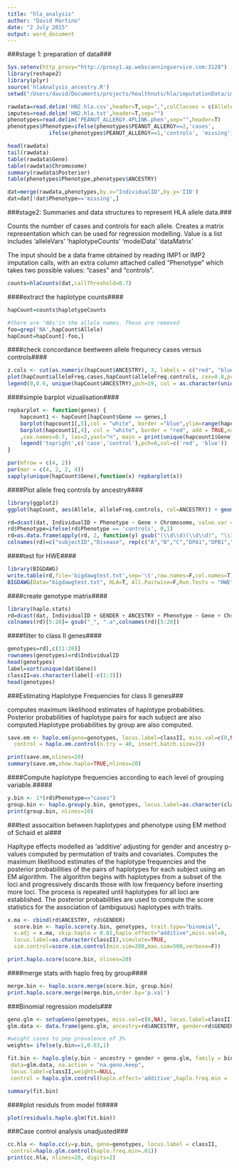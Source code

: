 ```yaml
---
title: "hla_analysis"
author: "David Martino"
date: "2 July 2015"
output: word_document
---
```

###stage 1: preparation of data###

```r
Sys.setenv(http_proxy="http://proxy1.ap.webscanningservice.com:3128") 
library(reshape2)
library(plyr)
source('hlaAnalysis_ancestry.R')
setwd("/Users/david/Documents/projects/healthnuts/hla/imputationData/imp2.v2/HN_hla")
```

```r
rawdata=read.delim('HN2.hla.csv',header=T,sep=",",colClasses = c(Allele='character'))
imputes=read.delim('HN2.hla.txt',header=T,sep="")
phenotypes=read.delim('PEANUT_ALLERGY.4PLINK.phen',sep="",header=T)
phenotypes$Phenotype=ifelse(phenotypes$PEANUT_ALLERGY==2,'cases', 
             ifelse(phenotypes$PEANUT_ALLERGY==1,'controls', 'missing'))
```

```r
head(rawdata)
tail(rawdata)
table(rawdata$Gene)
table(rawdata$Chromosome)
summary(rawdata$Posterior)
table(phenotypes$Phenotype,phenotypes$ANCESTRY)

dat=merge(rawdata,phenotypes,by.x="IndividualID",by.y='IID')
dat=dat[!dat$Phenotype=='missing',]
```

###stage2: Summaries and data structures to represent HLA allele data.###

Counts the number of cases and controls for each allele.
Creates a matrix representation which can be used for regression modelling.
Value is a list includes 'alleleVars' 'haplotypeCounts' 'modelData' 'dataMatrix'

The input should be a data frame obtained by reading IMP1 or IMP2 imputation
calls, with an extra column attached called "Phenotype" which takes two
possible values: "cases" and "controls".

```r
counts=hlaCounts(dat,callThreshold=0.7)
```

####extract the haplotype counts####
```r
hapCount=counts$haplotypeCounts

#there are 'NAs'in the allele names. These are removed
foo=grep('NA',hapCount$Allele)
hapCount=hapCount[-foo,]
```

####check concordance beetween allele frequnecy cases versus controls####
```r
z.cols <- cut(as.numeric(hapCount$ANCESTRY), 3, labels = c("red", "blue", "forest green"))
plot(hapCount$alleleFreq.cases,hapCount$alleleFreq.controls, cex=0.8,pch=19, xlab= 'allele frequency cases', ylab= 'allele frequency controls', main = 'Sanity Check', col = as.character(z.cols))
legend(0,0.6, unique(hapCount$ANCESTRY),pch=19, col = as.character(unique(z.cols)))
```


####simple barplot vizualisation####
```r
repbarplot <- function(genes) {
    hapcount1 <- hapCount[hapCount$Gene == genes,]
    barplot(hapcount1[,5],col = "white", border ="blue",ylim=range(hapcount1[,4], hapcount1[,5]))
    barplot(hapcount1[,4], col = "white", border = "red", add = TRUE,names.arg = hapcount1$Allele
    ,cex.names=0.7, las=2,yaxt="n", main = print(unique(hapcount1$Gene)))
    legend('topright',c('case','control'),pch=0,col=c('red', 'blue'))
}

par(mfrow = c(4, 2))
par(mar = c(4, 2, 2, 4))
sapply(unique(hapCount$Gene),function(x) repbarplot(x))
```

####Plot allele freq controls by ancestry####
```r
library(ggplot2)
ggplot(hapCount, aes(Allele, alleleFreq.controls, col=ANCESTRY)) + geom_point() + facet_wrap(~Gene, scale="free_y") + theme(axis.text.x=element_text(angle=45, hjust=1, size=5),legend.position="top")
```


```r
rd=dcast(dat, IndividualID + Phenotype ~ Gene + Chromosome, value.var = "Allele")
rd$Phenotype=ifelse(rd$Phenotype == 'controls', 0,1)
rd=as.data.frame(apply(rd, 2, function(y) gsub("(\\d\\d)(\\d\\d)", "\\1:\\2", y)))
colnames(rd)=c("subjectID","Disease", rep(c("A","B","C","DPA1","DPB1","DQA1","DQB1","DRB1"),each=2))
```

####test for HWE####
```r
library(BIGDAWG)
write.table(rd,file='bigdawgtest.txt',sep='\t',row.names=F,col.names=T)
BIGDAWG(Data="bigdawgtest.txt", HLA=T, All.Pairwise=F,Run.Tests = "HWE")
``` 
 
####create genotype matrix####
```r
library(haplo.stats)
rd=dcast(dat, IndividualID + GENDER + ANCESTRY + Phenotype ~ Gene + Chromosome, value.var = "Allele")
colnames(rd)[5:20]= gsub("_", ".a",colnames(rd)[5:20])
```

####filter to class II genes####
```r
genotypes=rd[,c(11:20)]
rownames(genotypes)=rd$IndividualID
head(genotypes)
label=sort(unique(dat$Gene))
classII=as.character(label[-c(1:3)])
head(genotypes)
```

###Estimating Haplotype Frequencies for class II genes###

computes maximum likelihood estimates of haplotype probabilities. Posterior probabilities of haplotype pairs for each subject are also computed.Haplotype probabilities by group are also computed.
```r
save.em <- haplo.em(geno=genotypes, locus.label=classII, miss.val=c(0,NA),
  control = haplo.em.control(n.try = 40, insert.batch.size=2))

print(save.em,nlines=20)
summary(save.em,show.haplo=TRUE,nlines=20)
```

####Compute haplotype frequencies according to each level of grouping variable.#####
```r
y.bin <- 1*(rd$Phenotype=="cases")
group.bin <- haplo.group(y.bin, genotypes, locus.label=as.character(classII), miss.val=0)
print(group.bin, nlines=10)
```

###test assocaition between haplotypes and phenotype using EM method of Schaid et al###

Hapltype effects modelled as 'additive' adjusting for gender and ancestry
p-values computed by permutation of traits and covariates.
Computes the maximum likelihood estimates of the haplotype frequencies and the posterior probabilities of the pairs of haplotypes for each subject using an EM algorithm. The algorithm begins with haplotypes from a subset of the loci and progressively discards those with low frequency before inserting more loci. The process is repeated until haplotypes for all loci are established. The posterior probabilities are used to compute the score statistics for the association of (ambiguous) haplotypes with traits. 

```r
x.ma <- cbind(rd$ANCESTRY, rd$GENDER)
  score.bin <- haplo.score(y.bin, genotypes, trait.type="binomial",
  x.adj = x.ma, skip.haplo = 0.01,haplo.effect="additive",miss.val=0,
  locus.label=as.character(classII),simulate=TRUE,
  sim.control=score.sim.control(min.sim=200,max.sim=500,verbose=F))

print.haplo.score(score.bin, nlines=20)
```

####merge stats with haplo freq by group####
```r
merge.bin <- haplo.score.merge(score.bin, group.bin)
print.haplo.score.merge(merge.bin,order.by='p.val')
```


###Binomial regression models###
```r
geno.glm <- setupGeno(genotypes, miss.val=c(0,NA), locus.label=classII)
glm.data <- data.frame(geno.glm, ancestry=rd$ANCESTRY, gender=rd$GENDER, y.bin=y.bin)

#weight cases to pop prevalence of 3%
weights= ifelse(y.bin==1,0.03,1)

fit.bin <- haplo.glm(y.bin ~ ancestry + gender + geno.glm, family = binomial,
 data=glm.data, na.action = "na.geno.keep",
 locus.label=classII,weights=NULL,
 control = haplo.glm.control(haplo.effect='additive',haplo.freq.min = .01))

summary(fit.bin)
```

####plot residuls from model fit####
```r
plot(residuals.haplo.glm(fit.bin))
```


###Case control analysis unadjusted###
```r
cc.hla <- haplo.cc(y=y.bin, geno=genotypes, locus.label = classII,
 control=haplo.glm.control(haplo.freq.min=.01))
print(cc.hla, nlines=20, digits=2)
```



